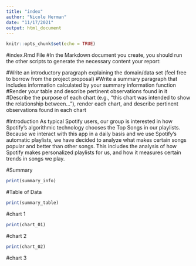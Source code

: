 ```yaml
---
title: "index"
author: "Nicole Herman"
date: "11/17/2021"
output: html_document
---
```


```r
knitr::opts_chunk$set(echo = TRUE)
```

#index.Rmd File
#In the Markdown document you create, you should run the other scripts to generate the necessary content your report:

#Write an introductory paragraph explaining the domain/data set (feel free to borrow from the project proposal)
#Write a summary paragraph that includes information calculated by your summary information function
#Render your table and describe pertinent observations found in it
#Describe the purpose of each chart (e.g., "this chart was intended to show the relationship between..."), render each chart, and describe pertinent observations found in each chart

#Introduction
As typical Spotify users, our group is interested in how Spotify’s algorithmic technology  chooses the Top Songs in our playlists. Because we interact with this app in a daily basis and we use Spotify's automatic playlists, we have decided to analyze what makes certain songs popular and better than other songs. This includes the analysis of how Spotify makes personalized playlists for us, and how it measures certain trends in songs we play. 

#Summary 
```r
print(summary_info)
```




#Table of Data

```r
print(summary_table)
```

#chart 1

```r
print(chart_01)
```

#chart 2

```r
print(chart_02)
```

#chart 3





